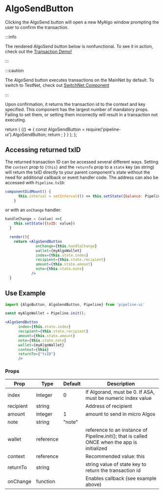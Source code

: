 # AlgoSendButton

Clicking the AlgoSend button will open a new MyAlgo window prompting the user to confirm the transaction. 

:::info

The rendered AlgoSend button below is nonfunctional. To see it in action, check out the [Transaction Demo!](../Demos/transaction)

:::

:::caution

The AlgoSend button executes transactions on the MainNet by default. To switch to TestNet, check out [SwitchNet Component](./SwitchNet)

:::

Upon confirmation, it returns the transaction id to the context and key specified. This component has the largest number of mandatory props. Failing to set them, or setting them incorrectly will result in a transaction not executing.


  return (
    <BrowserOnly>{() => {
      const AlgoSendButton = require('pipeline-ui').AlgoSendButton;
      return <AlgoSendButton />;
      }
    }
    </BrowserOnly>
    );
    };

<BrowserOnlyButton />

## Accessing returned txID

The returned transaction ID can be accessed several different ways. Setting the `context` prop to `{this}` and the `returnTo` prop to a `state` key (as string) will return the txID directly to your parent component's state without the need for additional callback or event handler code. The address can also be accessed with `Pipeline.txID`:

```jsx
componentDidMount() {
      this.interval = setInterval(() => this.setState({balance: Pipeline.txID}), 1000);
    }
```

or with an `onChange` handler:

```jsx
handleChange = (value) =>{
    this.setState({txID: value})
  }

  render(){
    return <AlgoSendButton 
              onChange={this.handleChange} 
              wallet={myAlgoWallet}
              index={this.state.index}
              recipient={this.state.recipient}
              amount={this.state.amount}
              note={this.state.note}
            />
  }
```

## Use Example
```jsx
import {AlgoButton, AlgoSendButton, Pipeline} from 'pipeline-ui'

const myAlgoWallet = Pipeline.init();

<AlgoSendButton
      index={this.state.index}
      recipient={this.state.recipient}
      amount={this.state.amount}
      note={this.state.note}
      wallet={myAlgoWallet} 
      context={this}
      returnTo={"txID"}
      />
```

### Props


<Table>
  <thead>
  <tr>
    <th>Prop</th>
    <th>Type</th>
    <th>Default</th>
    <th>Description</th>
  </tr>
  </thead>
  <tbody>
  <tr><td>index</td><td>integer</td><td>0</td><td>If Algorand, must be 0. If ASA, must be numeric index value</td></tr>
  <tr><td>recipient</td><td>string</td><td></td><td>Address of recipient</td></tr>
  <tr><td>amount</td><td>integer</td><td>1</td><td>amount to send in micro Algos</td></tr>
  <tr><td>note</td><td>string</td><td>"note"</td><td></td></tr>
  <tr><td>wallet</td><td>reference</td><td></td><td>reference to an instance of Pipeline.init(); that is called ONCE when the app is initialized</td></tr>
  <tr><td>context</td><td>reference</td><td></td><td>Recommended value: this</td></tr>
  <tr><td>returnTo</td><td>string</td><td></td><td>string value of state key to return the transaction id</td></tr>
  <tr><td>onChange</td><td>function</td><td></td><td>Enables callback (see example above)</td></tr>
    </tbody>
    </Table>